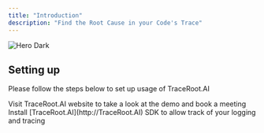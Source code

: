 ```yaml
---
title: "Introduction"
description: "Find the Root Cause in your Code's Trace"
---
```


<img
  className="hidden dark:block"
  src="/images/hero-dark.png"
  alt="Hero Dark"
/>

## Setting up

Please follow the steps below to set up usage of TraceRoot.AI

<CardGroup cols={2}>
  <Card title="TraceRoot.AI Website" icon="sitemap" href="https://traceroot.ai">
    Visit TraceRoot.AI website to take a look at the demo and book a meeting
  </Card>
  <Card title="Install SDK" icon="code" href="https://pypi.org/project/traceroot/">
    Install [TraceRoot.AI](http://TraceRoot.AI) SDK to allow track of your logging and tracing
  </Card>
</CardGroup>